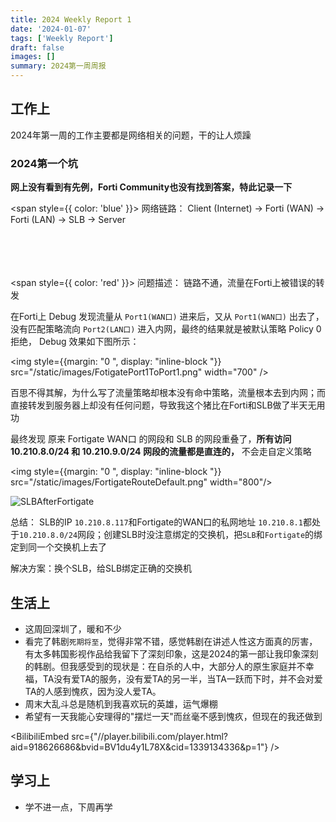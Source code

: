 ```yaml
---
title: 2024 Weekly Report 1
date: '2024-01-07'
tags: ['Weekly Report']
draft: false
images: []
summary: 2024第一周周报
---
```


<TOCInline toc={props.toc}/>

## 工作上

2024年第一周的工作主要都是网络相关的问题，干的让人烦躁

### 2024第一个坑

**网上没有看到有先例，Forti Community也没有找到答案，特此记录一下**

<span style={{ color: 'blue' }}> 网络链路： Client (Internet) ->  Forti (WAN) -> Forti (LAN) -> SLB -> Server </span>

<br></br>
<br></br>
<span style={{ color: 'red' }}> 问题描述： 链路不通，流量在Forti上被错误的转发 </span>

在Forti上 Debug 发现流量从 `Port1(WAN口)` 进来后，又从 `Port1(WAN口)` 出去了，没有匹配策略流向 `Port2(LAN口)` 进入内网，最终的结果就是被默认策略 Policy 0 拒绝， Debug 效果如下图所示：


<img  style={{margin: "0 ", display: "inline-block "}} src="/static/images/FotigatePort1ToPort1.png" width="700" />

百思不得其解，为什么写了流量策略却根本没有命中策略，流量根本去到内网；而直接转发到服务器上却没有任何问题，导致我这个猪比在Forti和SLB做了半天无用功

最终发现 原来 Fortigate WAN口 的网段和 SLB 的网段重叠了，**所有访问 10.210.8.0/24 和 10.210.9.0/24 网段的流量都是直连的，** 不会走自定义策略

<img  style={{margin: "0 ", display: "inline-block "}} src="/static/images/FortigateRouteDefault.png" width="800"/>

![SLBAfterFortigate](/static/images/SLBAfterFortigate.png)

总结： SLB的IP `10.210.8.117`和Fortigate的WAN口的私网地址 `10.210.8.1`都处于`10.210.8.0/24`网段；创建SLB时没注意绑定的交换机，把`SLB`和`Fortigate`的绑定到同一个交换机上去了

解决方案：换个SLB，给SLB绑定正确的交换机



## 生活上

- 这周回深圳了，暖和不少
- 看完了韩剧`死期将至`，觉得非常不错，感觉韩剧在讲述人性这方面真的厉害，有太多韩国影视作品给我留下了深刻印象，这是2024的第一部让我印象深刻的韩剧。但我感受到的现状是：在自杀的人中，大部分人的原生家庭并不幸福，TA没有爱TA的服务，没有爱TA的另一半，当TA一跃而下时，并不会对爱TA的人感到愧疚，因为没人爱TA。
- 周末大乱斗总是随机到我喜欢玩的英雄，运气爆棚
- 希望有一天我能心安理得的"摆烂一天"而丝毫不感到愧疚，但现在的我还做到

<BilibiliEmbed src={"//player.bilibili.com/player.html?aid=918626686&bvid=BV1du4y1L78X&cid=1339134336&p=1"} />

## 学习上

- 学不进一点，下周再学






